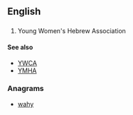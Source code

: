 ==English==
{{wikipedia}}
==={{initialism-old|en}}===
{{head|en}}

# Young Women's Hebrew Association

====See also====
* [[YWCA]]
* [[YMHA]]

===Anagrams===
* [[wahy#English|wahy]]